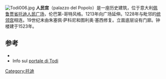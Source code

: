 {{coord|42.78204|N|12.40693|E|type:landmark_region:IT_dim:100|display=title}}
[[File:Todi006.jpg|thumb]]
'''人民宫'''（palazzo del Popolo）是一座历史建筑，位于意大利[[佩鲁贾省|佩鲁贾省]][[托迪_(意大利城市)|托迪]][[人民广场_(托迪)|人民广场]]，伦巴第-哥特风格。1213年向广场延伸。1228年与毗邻的[[统领宫_(托迪)|统领宫]]相连。19世纪末由朱塞佩·萨科尼和图利奥·塞西修复。立面底层设有门廊。钟楼建于1523年。

==参考==
*{{cite book|author=Touring Club Italiano-La Biblioteca di Repubblica | title=L'Italia: Umbria| editor=Touring editore |year=2004 }}
*Info sul [http://www.comune.todi.pg.it/fap/index.php?option=content&task=view&id=241 portale di Todi]{{dead link|date=2017年11月 |bot=InternetArchiveBot |fix-attempted=yes }}

[[Category:托迪|Category:托迪]]